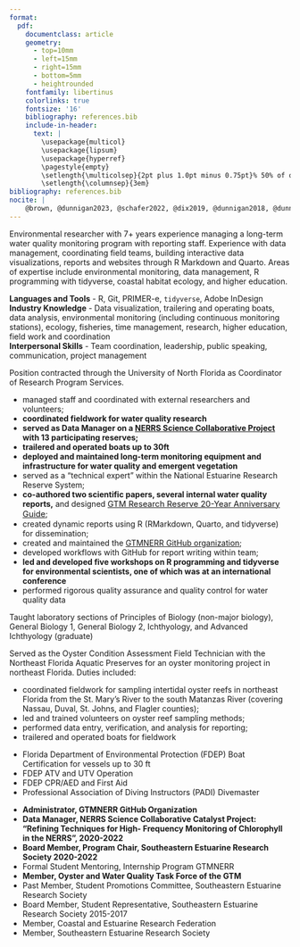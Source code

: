 ```yaml
---
format: 
  pdf: 
    documentclass: article
    geometry:
      - top=10mm
      - left=15mm
      - right=15mm
      - bottom=5mm
      - heightrounded
    fontfamily: libertinus
    colorlinks: true
    fontsize: '16'
    bibliography: references.bib
    include-in-header: 
      text: |
        \usepackage{multicol}
        \usepackage{lipsum}
        \usepackage{hyperref}
        \pagestyle{empty}
        \setlength{\multicolsep}{2pt plus 1.0pt minus 0.75pt}% 50% of original values
        \setlength{\columnsep}{3em}
bibliography: references.bib
nocite: |
    @brown, @dunnigan2023, @schafer2022, @dix2019, @dunnigan2018, @dunnigan2017a, @dunnigan2017b
---
```


<!-- TITLE -->

```{=tex}
\begin{huge}\begin{center}{\bf SHANNON DUNNIGAN KIMMEL}\end{center}\end{huge}
```
<!--HEADLINE -->

<!-- ```{=tex} -->

<!-- \begin{center}\emph{Creative, detail-oriented professional with a passion for data visualization and scientific inquiry.} -->

<!-- \end{center} -->

<!-- ``` -->

<!-- CONTACT INFO -->

```{=tex}
\begin{center}shannon.d.kimmel@gmail.com ∙ 
\href{https://github.com/skdunnigan}{Github} ∙ \href{https://www.linkedin.com/in/shannon-kimmel/}{LinkedIn} ∙
\href{https://www.researchgate.net/profile/Shannon-Dunnigan}{ResearchGate}
\end{center}
\vspace{0.2cm}
```
<!-- SUMMARY -->

Environmental researcher with 7+ years experience managing a long-term water quality monitoring program with reporting staff. Experience with data management, coordinating field teams, building interactive data visualizations, reports and websites through R Markdown and Quarto. Areas of expertise include environmental monitoring, data management, R programming with tidyverse, coastal habitat ecology, and higher education.

<!-- SKILLS -->

```{=tex}
\begin{large}{\bf SKILLS}
  \vspace{3pt}
  \hrule
\end{large}
\vspace{-0.16cm}
```
**Languages and Tools** - R, Git, PRIMER-e, `tidyverse`, Adobe InDesign\
**Industry Knowledge** - Data visualization, trailering and operating boats, data analysis, environmental monitoring (including continuous monitoring stations), ecology, fisheries, time management, research, higher education, field work and coordination\
**Interpersonal Skills** - Team coordination, leadership, public speaking, communication, project management

<!-- EXPERIENCE : 1ST BULLET-->

```{=tex}
\begin{large}{\bf EXPERIENCE}
  \vspace{3pt}
  \hrule
  \begin{multicols}{2}
    \begin{flushleft}{\bf{GTM Research Reserve}}\end{flushleft}
    \begin{flushright}Apr 2017-\textit{Present}\end{flushright}
  \end{multicols}
  \vspace{-0.17cm}
  \begin{multicols}{2}
    \begin{flushleft}\textit{System-Wide Monitoring Program Manager}\end{flushleft}
    \begin{flushright}Ponte Vedra Beach, FL\end{flushright}\end
  {multicols}
\end{large}
\vspace{-0.16cm}
```
Position contracted through the University of North Florida as Coordinator of Research Program Services.

-   managed staff and coordinated with external researchers and volunteers;
-   **coordinated fieldwork for water quality research**
-   **served as Data Manager on a [NERRS Science Collaborative Project](https://nerrssciencecollaborative.org/project/Dix20) with 13 participating reserves;**
-   **trailered and operated boats up to 30ft**
-   **deployed and maintained long-term monitoring equipment and infrastructure for water quality and emergent vegetation**
-   served as a "technical expert" within the National Estuarine Research Reserve System;
-   **co-authored two scientific papers, several internal water quality reports,** and designed [GTM Research Reserve 20-Year Anniversary Guide](https://github.com/skdunnigan/quarto-resume/blob/b66696c59540717ccc8c5219921b5a885c5af50b/docs/GTM-Guide-2020.pdf){style="font-size: 11pt;"};
-   created dynamic reports using R (RMarkdown, Quarto, and tidyverse) for dissemination;
-   created and maintained the [GTMNERR GitHub organization](https://github.com/gtmnerr);
-   developed workflows with GitHub for report writing within team;
-   **led and developed five workshops on R programming and tidyverse for environmental scientists, one of which was at an international conference**
-   performed rigorous quality assurance and quality control for water quality data

\vspace{7pt}

<!-- EXPERIENCE : 2ND BULLET -->

```{=tex}
\begin{large}
  \begin{multicols}{2}
    \begin{flushleft}{\bf{University of North Florida}}\end{flushleft}
    \begin{flushright}Jan 2016-Dec 2021\end{flushright}
  \end{multicols}
  \vspace{-0.17cm}
  \begin{multicols}{2}
    \begin{flushleft}\textit{Adjunct Instructor, Department of Biology}\end
    {flushleft}\begin{flushright}Jacksonville, FL\end
    {flushright}
  \end{multicols}
\end{large}
\vspace{-0.16cm}
```
Taught laboratory sections of Principles of Biology (non-major biology), General Biology 1, General Biology 2, Ichthyology, and Advanced Ichthyology (graduate)

\vspace{7pt}

<!-- EXPERIENCE : 3RD BULLET -->

```{=tex}
\begin{large}
  \begin{multicols}{2}
    \begin{flushleft}{\bf{Florida Department of Environmental Protection}}\end{flushleft}
    \begin{flushright}Nov 2015-Apr 2016\end{flushright}
  \end{multicols}
  \vspace{-0.17cm}
  \begin{multicols}{2}
    \begin{flushleft}\textit{Environmental Scientist I}\end{flushleft}
    \begin{flushright}Ponte Vedra Beach, FL\end{flushright}
  \end{multicols}
\end{large}
\vspace{-0.16cm}
```
Served as the Oyster Condition Assessment Field Technician with the Northeast Florida Aquatic Preserves for an oyster monitoring project in northeast Florida. Duties included:

-   coordinated fieldwork for sampling intertidal oyster reefs in northeast Florida from the St. Mary's River to the south Matanzas River (covering Nassau, Duval, St. Johns, and Flagler counties);
-   led and trained volunteers on oyster reef sampling methods;
-   performed data entry, verification, and analysis for reporting;
-   trailered and operated boats for fieldwork

\vspace{7pt}

<!-- CERTIFICATIONS -->

```{=tex}
\begin{large}{\bf CERTIFICATIONS}
  \vspace{3pt}
  \hrule
\end{large}
\vspace{-0.16cm}
```
-   Florida Department of Environmental Protection (FDEP) Boat Certification for vessels up to 30 ft
-   FDEP ATV and UTV Operation
-   FDEP CPR/AED and First Aid
-   Professional Association of Diving Instructors (PADI) Divemaster

<!-- PUBLICATIONS AND PRESENTATIONS -->

```{=tex}
\begin{large}{\bf PUBLICATIONS AND PRESENTATIONS}
  \vspace{3pt}
  \hrule
\end{large}
\vspace{0.16cm}
```
::: {#refs}
:::

<!-- EDUCATION: 1ST BULLET -->

```{=tex}
\begin{large}
  {\bf EDUCATION}
  \vspace{3pt}
  \hrule
  \begin{multicols}{2}
    \begin{flushleft}{\bf University of North Florida}\end{flushleft}
    \begin{flushright}Jacksonville, FL\end{flushright}
  \end{multicols}
  \vspace{-0.17cm}
  \begin{multicols}{2}
    \begin{flushleft}Master of Science: Biology\end{flushleft}
  \end{multicols}
  \vspace{-0.25cm}
  \textit{Thesis: Habitat Value of Restored Intertidal Shoreline for Fish and Macrobenthic Communities in Northeast Florida.}
\end{large}
```
\vspace{0.2cm}

<!-- EDUCATION: 2ND BULLET -->

```{=tex}
\begin{large}
  \begin{multicols}{2}
    \begin{flushleft}{\bf Florida State University}\end{flushleft}
    \begin{flushright}Tallahassee, FL\end{flushright}
  \end{multicols}
  \vspace{-0.17cm}
  \begin{multicols}{2}
    \begin{flushleft}Bachelor of Science: Biological Science\end{flushleft}
  \end{multicols}
  \vspace{-0.25cm}
  
\end{large}
\vspace{3pt}
```
<!-- SYNERGISTIC ACTIVITIES : 1ST BULLET -->

```{=tex}
\begin{large}{\bf SYNERGISTIC ACTIVITIES}
  \vspace{3pt}
  \hrule
\end{large}
\vspace{-0.16cm}
```
-   **Administrator, GTMNERR GitHub Organization**
-   **Data Manager, NERRS Science Collaborative Catalyst Project: "Refining Techniques for High- Frequency Monitoring of Chlorophyll in the NERRS", 2020-2022**
-   **Board Member, Program Chair, Southeastern Estuarine Research Society 2020-2022**
-   Formal Student Mentoring, Internship Program GTMNERR
-   **Member, Oyster and Water Quality Task Force of the GTM**
-   Past Member, Student Promotions Committee, Southeastern Estuarine Research Society
-   Board Member, Student Representative, Southeastern Estuarine Research Society 2015-2017
-   Member, Coastal and Estuarine Research Federation
-   Member, Southeastern Estuarine Research Society

\vspace{7pt}
